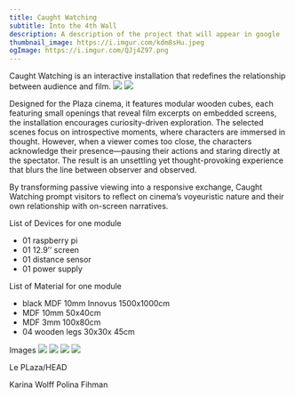 ```yaml
---
title: Caught Watching
subtitle: Into the 4th Wall
description: A description of the project that will appear in google
thumbnail_image: https://i.imgur.com/kdm8sHu.jpeg
ogImage: https://i.imgur.com/QJj4Z97.png
---
```




<Container>
  <BigText>
   Caught Watching is an interactive installation that redefines the relationship between audience and film. 

  </BigText>
</Container>

<Grid cols="2">
  <Image src="https://i.imgur.com/F0ZBvhj.jpeg" />
  <Image src="https://i.imgur.com/U0WhvUy.jpeg" />
</Grid>

<Section title="Description">

Designed for the Plaza cinema, it features modular wooden cubes, each featuring small openings that reveal film excerpts on embedded screens, the installation encourages curiosity-driven exploration. The selected scenes focus on introspective moments, where characters are immersed in thought. However, when a viewer comes too close, the characters acknowledge their presence—pausing their actions and staring directly at the spectator. The result is an unsettling yet thought-provoking experience that blurs the line between observer and observed.

By transforming passive viewing into a responsive exchange, Caught Watching prompt visitors to reflect on cinema’s voyeuristic nature and their own relationship with on-screen narratives.

</Section>

<Section title="Technical Requirements">



List of Devices for one module 
- 01 raspberry pi
- 01 12.9’’ screen
- 01 distance sensor
- 01 power supply



List of Material for one module 
- black MDF 10mm Innovus 1500x1000cm
- MDF 10mm 50x40cm
- MDF 3mm 100x80cm
- 04 wooden legs 30x30x 45cm
</Section>

<Container>
<Heading classes="tib-rp mb-4">Images</Heading>

<Grid cols="2">
  <Image src="https://i.imgur.com/lJ23Za5.jpeg" />
  <Image src="https://i.imgur.com/vPGVH2V.jpeg" />

  
  
  <Image src="https://i.imgur.com/1iqkAaR.png" />
  <Image src="https://i.imgur.com/CFsWC0T.png" />
  
  
  
</Grid>

</Container>

<Section title="Credits">


Le PLaza/HEAD 


Karina Wolff
Polina Fihman

</Section>